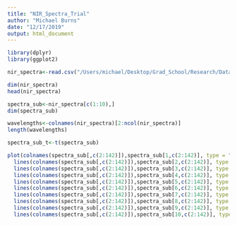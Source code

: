 ```yaml
---
title: "NIR_Spectra_Trial"
author: "Michael Burns"
date: "12/17/2019"
output: html_document
---
```


```r
library(dplyr)
library(ggplot2)
```

```r
nir_spectra<-read.csv("/Users/michael/Desktop/Grad_School/Research/Datasets/NIR/NIR_EMS_Dataset/15000_corn_hirsch.csv", check.names = F)
```

```r
dim(nir_spectra)
head(nir_spectra)
```

```r
spectra_sub<-nir_spectra[c(1:10),]
dim(spectra_sub)
```

```r
wavelengths<-colnames(nir_spectra)[2:ncol(nir_spectra)]
length(wavelengths)
```

```r
spectra_sub_t<-t(spectra_sub)
```

```r
plot(colnames(spectra_sub[,c(2:142)]),spectra_sub[1,c(2:142)], type = "l", col="black", main = "NIR Spectra of Various Genetic Lines", ylab = "Absorbance", xlab = "Wavelength (cm^-1)")
  lines(colnames(spectra_sub[,c(2:142)]),spectra_sub[2,c(2:142)], type = "l", col="blue")
  lines(colnames(spectra_sub[,c(2:142)]),spectra_sub[3,c(2:142)], type = "l", col="red")
  lines(colnames(spectra_sub[,c(2:142)]),spectra_sub[4,c(2:142)], type = "l", col="yellow")
  lines(colnames(spectra_sub[,c(2:142)]),spectra_sub[5,c(2:142)], type = "l", col="light blue")
  lines(colnames(spectra_sub[,c(2:142)]),spectra_sub[6,c(2:142)], type = "l", col="dark green")
  lines(colnames(spectra_sub[,c(2:142)]),spectra_sub[7,c(2:142)], type = "l", col="orange")
  lines(colnames(spectra_sub[,c(2:142)]),spectra_sub[8,c(2:142)], type = "l", col="pink")
  lines(colnames(spectra_sub[,c(2:142)]),spectra_sub[9,c(2:142)], type = "l", col="purple")
  lines(colnames(spectra_sub[,c(2:142)]),spectra_sub[10,c(2:142)], type = "l", col="gray")
```





